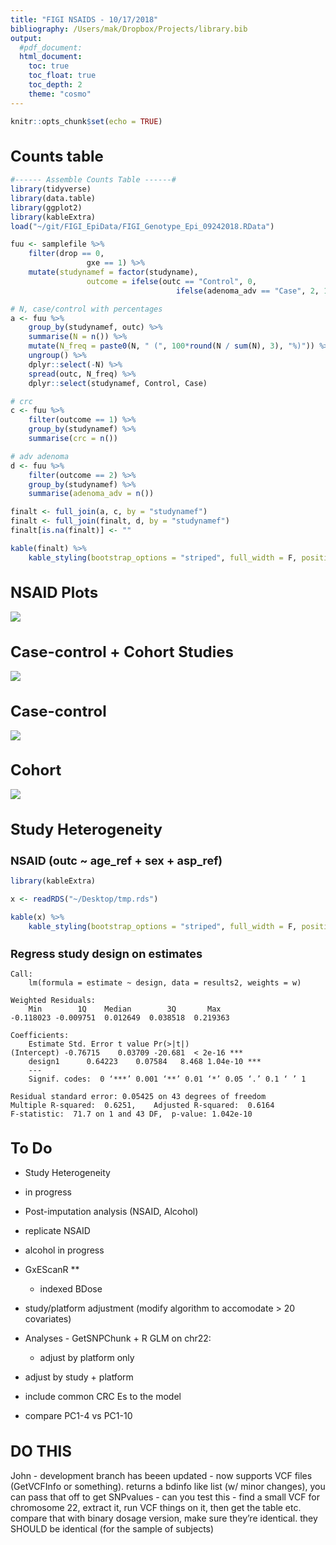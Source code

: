 ```yaml
---
title: "FIGI NSAIDS - 10/17/2018"
bibliography: /Users/mak/Dropbox/Projects/library.bib
output: 
  #pdf_document:
  html_document:
    toc: true
    toc_float: true
    toc_depth: 2
    theme: "cosmo"
---
```

	
```r
knitr::opts_chunk$set(echo = TRUE)
```

<style type="text/css">
	h1 { /* Header 1 */
			font-size: 24px;
		font-weight: bold;
	}
h2 { /* Header 2 */
		font-size: 18px;
	font-weight: bold;
}
h3 { /* Header 2 */
		font-size: 14px;
	font-weight: bold;
}
hr {
	border: 1px solid #000;
}
</style>


# Counts table
```r
#------ Assemble Counts Table ------#
library(tidyverse)
library(data.table)
library(ggplot2)
library(kableExtra)
load("~/git/FIGI_EpiData/FIGI_Genotype_Epi_09242018.RData")

fuu <- samplefile %>% 
	filter(drop == 0,
				 gxe == 1) %>% 
	mutate(studynamef = factor(studyname),
				 outcome = ifelse(outc == "Control", 0, 
				 					 ifelse(adenoma_adv == "Case", 2, 1)))

# N, case/control with percentages
a <- fuu %>% 
	group_by(studynamef, outc) %>% 
	summarise(N = n()) %>% 
	mutate(N_freq = paste0(N, " (", 100*round(N / sum(N), 3), "%)")) %>% 
	ungroup() %>% 
	dplyr::select(-N) %>% 
	spread(outc, N_freq) %>% 
	dplyr::select(studynamef, Control, Case)

# crc
c <- fuu %>% 
	filter(outcome == 1) %>% 
	group_by(studynamef) %>% 
	summarise(crc = n())

# adv adenoma
d <- fuu %>% 
	filter(outcome == 2) %>% 
	group_by(studynamef) %>% 
	summarise(adenoma_adv = n())

finalt <- full_join(a, c, by = "studynamef")
finalt <- full_join(finalt, d, by = "studynamef")
finalt[is.na(finalt)] <- ""

kable(finalt) %>%
	kable_styling(bootstrap_options = "striped", full_width = F, position = 'left')
```


# NSAID Plots
![](/Users/mak/git/PostHarmonization/working/figi_nsaid.png)


# Case-control + Cohort Studies
![](/Users/mak/git/PostHarmonization/working/fp1.png)

# Case-control
![](/Users/mak/git/PostHarmonization/working/fp2.png)

# Cohort
![](/Users/mak/git/PostHarmonization/working/fp3.png)

# Study Heterogeneity

## NSAID (outc ~ age_ref + sex + asp_ref)
```r
library(kableExtra)

x <- readRDS("~/Desktop/tmp.rds")

kable(x) %>%
	kable_styling(bootstrap_options = "striped", full_width = F, position = 'left')


```

## Regress study design on estimates

```
Call:
	lm(formula = estimate ~ design, data = results2, weights = w)

Weighted Residuals:
	Min        1Q    Median        3Q       Max 
-0.118023 -0.009751  0.012649  0.038518  0.219363 

Coefficients:
	Estimate Std. Error t value Pr(>|t|)    
(Intercept) -0.76715    0.03709 -20.681  < 2e-16 ***
	design1      0.64223    0.07584   8.468 1.04e-10 ***
	---
	Signif. codes:  0 ‘***’ 0.001 ‘**’ 0.01 ‘*’ 0.05 ‘.’ 0.1 ‘ ’ 1

Residual standard error: 0.05425 on 43 degrees of freedom
Multiple R-squared:  0.6251,	Adjusted R-squared:  0.6164 
F-statistic:  71.7 on 1 and 43 DF,  p-value: 1.042e-10
```


# To Do
- Study Heterogeneity
- in progress

- Post-imputation analysis (NSAID, Alcohol)
- replicate NSAID
- alcohol in progress

- GxEScanR **
	- indexed BDose
- study/platform adjustment (modify algorithm to accomodate > 20 covariates)

- Analyses - GetSNPChunk + R GLM on chr22:
	- adjust by platform only
- adjust by study + platform
- include common CRC Es to the model
- compare PC1-4 vs PC1-10


# DO THIS
John - development branch has beeen updated - now supports VCF files (GetVCFInfo or something). returns a bdinfo like list (w/ minor changes), you can pass that off to get SNPvalues 
- can you test this - find a small VCF for chromosome 22, extract it, run VCF things on it, then get the table etc. compare that with binary dosage version, make sure they're identical. they SHOULD be identical (for the sample of subjects)

